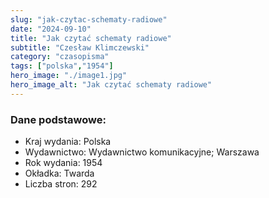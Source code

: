 ```yaml
---
slug: "jak-czytac-schematy-radiowe"
date: "2024-09-10"
title: "Jak czytać schematy radiowe"
subtitle: "Czesław Klimczewski"
category: "czasopisma"
tags: ["polska","1954"]
hero_image: "./image1.jpg"
hero_image_alt: "Jak czytać schematy radiowe"
---
```


### Dane podstawowe:

- Kraj wydania: Polska
- Wydawnictwo: Wydawnictwo komunikacyjne; Warszawa
- Rok wydania: 1954
- Okładka: Twarda
- Liczba stron: 292
